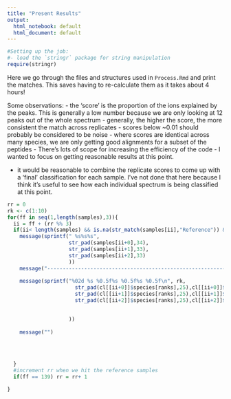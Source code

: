 ---
title: "Present Results"
output:
  html_notebook: default
  html_document: default
---

```{r}
#Setting up the job:
#- load the `stringr` package for string manipulation
require(stringr)
```


Here we go through the files and structures used in `Process.Rmd` and print the matches. This saves having to re-calculate them as it takes about 4 hours!

Some observations:
- the 'score' is the proportion of the ions explained by the peaks. This is generally a low number because we are only looking at 12 peaks out of the whole
spectrum
- generally, the higher the score, the more consistent the match across replicates
- scores below ~0.01 should probably be considered to be noise
- where scores are identical across many species, we are only getting good alignments for a subset of the peptides
- There's lots of scope for increasing the efficiency of the code - I wanted to focus on getting reasonable results at this point. 

- it would be reasonable to combine the replicate scores to come up with a 'final' classification for each sample. I've not done that here because I think it's useful
to see how each individual spectrum is being classified at this point. 


```{r}
rr = 0
rk <- c(1:10)
for(ff in seq(1,length(samples),3)){
  ii = ff + (rr %% 3)
  if(ii< length(samples) && is.na(str_match(samples[ii],"Reference")) && ii != 251){
    message(sprintf(" %s%s%s",
                    str_pad(samples[ii+0],34),
                    str_pad(samples[ii+1],33),
                    str_pad(samples[ii+2],33)
                    ))
    message("------------------------------------------------------------------------------------------------------")
    
    message(sprintf("%02d %s %0.5f%s %0.5f%s %0.5f\n", rk,
                      str_pad(cl[[ii+0]]$species[ranks],25),cl[[ii+0]]$ions[ranks],
                      str_pad(cl[[ii+1]]$species[ranks],25),cl[[ii+1]]$ions[ranks],
                      str_pad(cl[[ii+2]]$species[ranks],25),cl[[ii+2]]$ions[ranks]

                    
                    ))
    
    message("")
    
    
    
    
  }
  #increment rr when we hit the reference samples
  if(ff == 139) rr = rr+ 1
  
}

```
